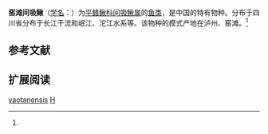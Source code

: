 {{Speciesbox
| name = 窑滩间吸鳅
| status = 
| status_system = 
| image = 
| genus = Hemimyzon
| species =  yaotanensis
| authority = Fang, 1935<ref name='id6548'>{{cite web| url =http://www.bioinfo.cn/db05/BjdwSpecies.php?action=view&id=6548| title =窑滩间吸鳅| work =中国动物物种编目数据库| publisher =中国科学院微生物研究所| author =中国科学院动物研究所| accessdate =2009-04-11| deadurl =yes| archiveurl =https://web.archive.org/web/20160305001627/http://www.bioinfo.cn/db05/BjdwSpecies.php?action=view&id=6548| archivedate =2016-03-05}}</ref>
}}

'''窑滩间吸鳅'''（[[学名|学名]]：{{lang|la|''Hemimyzon yaotanensis''}}）为[[平鳍鳅科|平鳍鳅科]][[间吸鳅属|间吸鳅属]]的[[鱼类|鱼类]]，是中国的特有物种。分布于四川省分布于长江干流和岷江、沱江水系等。该物种的模式产地在泸州、窑滩。<ref name='id6548'/>

== 参考文献 ==
{{reflist}}

== 扩展阅读 ==
{{refbegin}}
{{wikispecies-inline|Hemimyzon yaotanensis|窑滩间吸鳅}}
{{refend}}
{{Taxonbar|from=Q1041721}}

[[Category:间吸鳅属|yaotanensis]]
[[Category:1931年描述的魚類|H]]

{{鯉形目小作品}}